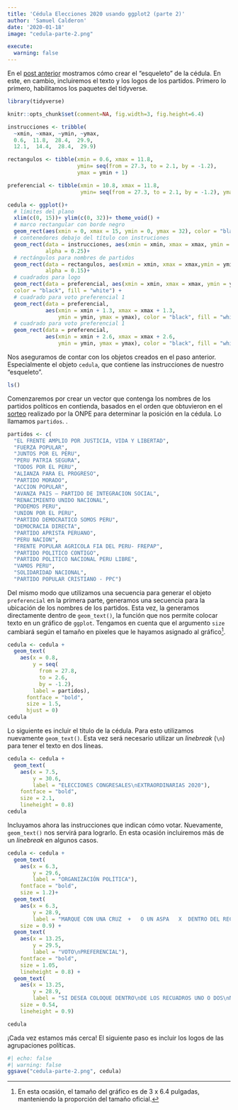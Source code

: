 ```yaml
---
title: 'Cédula Elecciones 2020 usando ggplot2 (parte 2)'
author: 'Samuel Calderon'
date: '2020-01-18'
image: "cedula-parte-2.png"

execute: 
  warning: false
---
```


En el [post anterior](/post/2020-01-15-cedula-2020-ggplot2-parte-1) mostramos cómo crear el "esqueleto" de la cédula. En este, en cambio, incluiremos el texto y los logos de los partidos. Primero lo primero, habilitamos los paquetes del tidyverse.

```r
library(tidyverse)
```

```r
knitr::opts_chunk$set(comment=NA, fig.width=3, fig.height=6.4)

instrucciones <- tribble(
  ~xmin, ~xmax, ~ymin, ~ymax,
  0.6,  11.8,  28.4,  29.9,
  12.1,  14.4,  28.4,  29.9)

rectangulos <- tibble(xmin = 0.6, xmax = 11.8, 
                      ymin= seq(from = 27.3, to = 2.1, by = -1.2), 
                      ymax = ymin + 1)

preferencial <- tibble(xmin = 10.8, xmax = 11.8, 
                       ymin= seq(from = 27.3, to = 2.1, by = -1.2), ymax = ymin + 1)

cedula <- ggplot()+
  # límites del plano
  xlim(c(0, 15))+ ylim(c(0, 32))+ theme_void() +
  # marco rectangular con borde negro
  geom_rect(aes(xmin = 0, xmax = 15, ymin = 0, ymax = 32), color = "black", alpha = 0)+
  # contenedores debajo del título con instruciones
  geom_rect(data = instrucciones, aes(xmin = xmin, xmax = xmax, ymin = ymin, ymax = ymax),
            alpha = 0.25)+
  # rectángulos para nombres de partidos
  geom_rect(data = rectangulos, aes(xmin = xmin, xmax = xmax,ymin = ymin, ymax = ymax), 
            alpha = 0.15)+
  # cuadrados para logo 
  geom_rect(data = preferencial, aes(xmin = xmin, xmax = xmax, ymin = ymin, ymax = ymax), 
  color = "black", fill = "white") +
  # cuadrado para voto preferencial 1
  geom_rect(data = preferencial, 
            aes(xmin = xmin + 1.3, xmax = xmax + 1.3,
                ymin = ymin, ymax = ymax), color = "black", fill = "white") +
  # cuadrado para voto preferencial 1
  geom_rect(data = preferencial, 
            aes(xmin = xmin + 2.6, xmax = xmax + 2.6,
                ymin = ymin, ymax = ymax), color = "black", fill = "white")
```

Nos aseguramos de contar con los objetos creados en el paso anterior. Especialmente el objeto `cedula`, que contiene las instrucciones de nuestro "esqueleto".

```r
ls()
```

Comenzaremos por crear un vector que contenga los nombres de los partidos políticos en contienda, basados en el orden que obtuvieron en el [sorteo](https://www.onpe.gob.pe/sala-prensa/notas-prensa/elecciones-congresales-2020-onpe-sorteo-ubicacion-de-organizaciones-politicas-en-cedulas-sufragio/) realizado por la ONPE para determinar la posición en la cédula. Lo llamamos `partidos`.
. 
```r
partidos <- c(
  "EL FRENTE AMPLIO POR JUSTICIA, VIDA Y LIBERTAD",
  "FUERZA POPULAR",
  "JUNTOS POR EL PERU",
  "PERU PATRIA SEGURA",
  "TODOS POR EL PERU",
  "ALIANZA PARA EL PROGRESO",
  "PARTIDO MORADO",
  "ACCION POPULAR",
  "AVANZA PAIS – PARTIDO DE INTEGRACION SOCIAL",
  "RENACIMIENTO UNIDO NACIONAL",
  "PODEMOS PERU",
  "UNION POR EL PERU",
  "PARTIDO DEMOCRATICO SOMOS PERU",
  "DEMOCRACIA DIRECTA",
  "PARTIDO APRISTA PERUANO",
  "PERU NACION",
  "FRENTE POPULAR AGRICOLA FIA DEL PERU- FREPAP",
  "PARTIDO POLITICO CONTIGO",
  "PARTIDO POLITICO NACIONAL PERU LIBRE",
  "VAMOS PERU",
  "SOLIDARIDAD NACIONAL",
  "PARTIDO POPULAR CRISTIANO - PPC")
```

Del mismo modo que utilizamos una secuencia para generar el objeto `preferencial` en la primera parte, generamos una secuencia para la ubicación de los nombres de los partidos. Esta vez, la generamos directamente dentro de `geom_text()`, la función que nos permite colocar texto en un gráfico de `ggplot`. Tengamos en cuenta que el argumento `size` cambiará según el tamaño en pixeles que le hayamos asignado al gráfico[^1].

```r
cedula <- cedula +
  geom_text(
    aes(x = 0.8, 
        y = seq(
          from = 27.8, 
          to = 2.6, 
          by = -1.2), 
        label = partidos),
      fontface = "bold",
      size = 1.5,
      hjust = 0)
cedula
```

Lo siguiente es incluir el título de la cédula. Para esto utilizamos nuevamente `geom_text()`. Esta vez será necesario utilizar un *linebreak* (`\n`) para tener el texto en dos líneas.

```r
cedula <- cedula +
  geom_text(
    aes(x = 7.5, 
        y = 30.6, 
        label = "ELECCIONES CONGRESALES\nEXTRAORDINARIAS 2020"), 
    fontface = "bold",
    size = 2.1,
    lineheight = 0.8)
cedula
```

Incluyamos ahora las instrucciones que indican cómo votar. Nuevamente, `geom_text()` nos servirá para lograrlo. En esta ocasión incluiremos más de un *linebreak* en algunos casos.

```r
cedula <- cedula +
  geom_text(
    aes(x = 6.3, 
        y = 29.6, 
        label = "ORGANIZACIÓN POLÍTICA"),
    fontface = "bold",
    size = 1.2)+
  geom_text(
    aes(x = 6.3,
        y = 28.9,
        label = "MARQUE CON UNA CRUZ  +   O UN ASPA   X  DENTRO DEL RECUADRO DEL SÍMBOLO\nDE SU PREFERENCIA"),
    size = 0.9) +
  geom_text(
    aes(x = 13.25,
        y = 29.5,
        label = "VOTO\nPREFERENCIAL"),
    fontface = "bold",
    size = 1.05,
    lineheight = 0.8) +
  geom_text(
    aes(x = 13.25,
        y = 28.9,
        label = "SI DESEA COLOQUE DENTRO\nDE LOS RECUADROS UNO O DOS\nNÚMEROS DE LOS CANDIDATOS\nDE SU PREFERENCIA"),
    size = 0.54,
    lineheight = 0.9)

cedula
```

¡Cada vez estamos más cerca! El siguiente paso es incluir los logos de las agrupaciones políticas.

```r
#| echo: false
#| warning: false
ggsave("cedula-parte-2.png", cedula)
```



[^1]: En esta ocasión, el tamaño del gráfico es de 3 x 6.4 pulgadas, manteniendo la proporción del tamaño oficial.